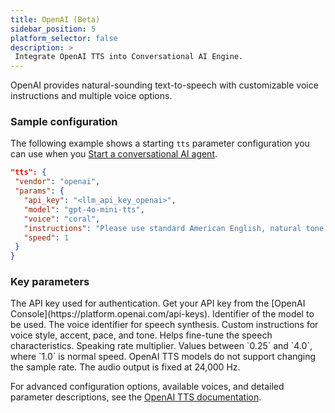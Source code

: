 ```yaml
---
title: OpenAI (Beta)
sidebar_position: 5
platform_selector: false
description: >
 Integrate OpenAI TTS into Conversational AI Engine.
---
```



OpenAI provides natural-sounding text-to-speech with customizable voice instructions and multiple voice options.

### Sample configuration

The following example shows a starting `tts` parameter configuration you can use when you [Start a conversational AI agent](../../rest-api/join).

```json
"tts": {
 "vendor": "openai",
 "params": {
   "api_key": "<llm_api_key_openai>",
   "model": "gpt-4o-mini-tts",
   "voice": "coral",
   "instructions": "Please use standard American English, natural tone, moderate pace, and steady intonation",
   "speed": 1
 }
}
```

### Key parameters

<ParameterList title="params" required={true}>
 <Parameter name="api_key" type="string" required={true}>  
 The API key used for authentication. Get your API key from the [OpenAI Console](https://platform.openai.com/api-keys).
 </Parameter>
 <Parameter name="model" type="string" required={true}>
 Identifier of the model to be used. 
 </Parameter>
 <Parameter name="voice" type="string" required={true}>  
 The voice identifier for speech synthesis. 
 </Parameter>
 <Parameter name="instructions" type="string" required={false}>
 Custom instructions for voice style, accent, pace, and tone. Helps fine-tune the speech characteristics.
 </Parameter>
 <Parameter name="speed" type="number" defaultValue="1.0" required={false}>
 Speaking rate multiplier. Values between `0.25` and `4.0`, where `1.0` is normal speed.
 </Parameter>
</ParameterList>

<Admonition type="info">
OpenAI TTS models do not support changing the sample rate. The audio output is fixed at 24,000 Hz.
</Admonition>

For advanced configuration options, available voices, and detailed parameter descriptions, see the [OpenAI TTS documentation](https://platform.openai.com/docs/guides/text-to-speech).